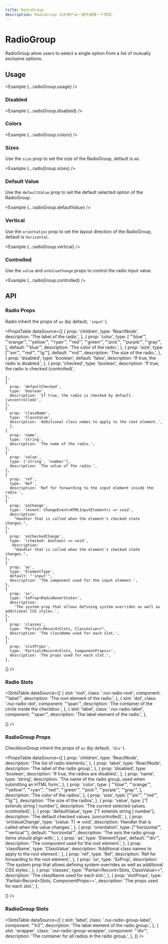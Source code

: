 ```yaml
---
title: RadioGroup
description: RadioGroup 允许用户从一组中选择一个项目。
---
```



# RadioGroup

RadioGroup allow users to select a single option from a list of mutually exclusive options.

## Usage

<Example {...radioGroup.usage} />

### Disabled

<Example {...radioGroup.disabled} />

### Colors

<Example {...radioGroup.colors} />

### Sizes

Use the `size` prop to set the size of the RadioGroup, default is `md`.

<Example {...radioGroup.sizes} />

### Default Value

Use the `defaultValue` prop to set the default selected option of the RadioGroup.

<Example {...radioGroup.defaultValue} />

### Vertical

Use the `orientation` prop to set the layout direction of the RadioGroup, default is `horizontal`.

<Example {...radioGroup.vertical} />

### Controlled

Use the `value` and `onValueChange` props to control the radio input value.

<Example {...radioGroup.controlled} />

## API

### Radio Props

Radio inherit the props of `as` (by default, `'input'`).

<PropsTable
  dataSource={[
    {
      prop: 'children',
      type: 'ReactNode',
      description: 'The label of the radio.',
    },
    {
      prop: 'color',
      type: [
        "'blue'",
        "'orange'",
        "'yellow'",
        "'ryan'",
        "'red'",
        "'green'",
        "'pick'",
        "'purple'",
        "'gray'",
      ],
      default: "'blue'",
      description: 'The color of the radio.',
    },
    {
      prop: 'size',
      type: ["'sm'", "'md'", "'lg'"],
      default: "'md'",
      description: 'The size of the radio.',
    },
    {
      prop: 'disabled',
      type: 'boolean',
      default: 'false',
      description: 'If true, the radio is disabled.',
    },
    {
      prop: 'checked',
      type: 'boolean',
      description: 'If true, the radio is checked.(controlled)',

    },
    {
      prop: 'defaultChecked',
      type: 'boolean',
      description: 'If true, the radio is checked by default.(uncontrolled)',
    },
    {
      prop: 'className',
      type: 'ClassValue',
      description: 'Additional class names to apply to the root element.',
      },
    {
      prop: 'name',
      type: 'string',
      description: 'The name of the radio.',
    },
    {
      prop: 'value',
      type: ['string', 'number'],
      description: 'The value of the radio.',
    },
    {
      prop: 'ref',
      type: 'Ref',
      description: 'Ref for forwarding to the input element inside the radio.',
    },
    {
      prop: 'onChange',
      type: '(event: ChangeEvent<HTMLInputElement>) => void',
      description:
        "Handler that is called when the element's checked state changes.",
    },
    {
      prop: 'onCheckedChange',
      type: '(checked: boolean) => void',
       description:
        "Handler that is called when the element's checked state changes.",
    },
    {
      prop: 'as',
      type: 'ElementType',
      default: "'input'",
      description: 'The component used for the input element.',
    },
    {
      prop: 'sx',
      type: 'SxProp<RadioOwnerState>',
      description:
        'The system prop that allows defining system overrides as well as additional CSS styles.',
    },
    {
      prop: 'classes',
      type: "Partial<Record<Slots, ClassValue>>",
      description: 'The className used for each slot.',
    },
    {
      prop: 'slotProps',
      type: 'Partial<Record<Slots, ComponentProps>>',
      description: 'The props used for each slot.',
    },

]}
/>

### Radio Slots

<SlotsTable
  dataSource={[
    {
      slot: 'root',
      class: '.nui-radio-root',
      component: "'label'",
      description: 'The root element of the radio.',
    },
    {
      slot: 'dot',
      class: '.nui-radio-dot',
      component: "'span'",
      description: 'The container of the circle inside the checkbox.',
    },
    {
      slot: 'label',
      class: '.nui-radio-label',
      component: "'span'",
      description: 'The label element of the radio.',
    },

]}
/>

### RadioGroup Props

CheckboxGroup inherit the props of `as` (by default, `'div'`).

<PropsTable
  dataSource={[
    {
      prop: 'children',
      type: 'ReactNode',
      description: 'The list of radio elements.',
    },
    {
      prop: 'label',
      type: 'ReactNode',
      description: 'The label of the radio group.',
    },
    {
      prop: 'disabled',
      type: 'boolean',
      description: 'If true, the radios are disabled.',
    },
    {
      prop: 'name',
      type: 'string',
      description:
        'The name of the radio group, used when submitting an HTML form.',
    },
    {
      prop: 'color',
      type: [
        "'blue'",
        "'orange'",
        "'yellow'",
        "'ryan'",
        "'red'",
        "'green'",
        "'pick'",
        "'purple'",
        "'gray'",
      ],
      description: 'The color of the radios',
    },
    {
      prop: 'size',
      type: ["'sm'", "'md'", "'lg'"],
      description: 'The size of the radios',
    },
    {
      prop: 'value',
      type: ['T extends string | number'],
      description: 'The current selected values. (controlled)',
    },
    {
      prop: 'defaultValue',
      type: ['T extends string | number'],
      description: 'The default checked values. (uncontrolled)',
    },
    {
      prop: 'onValueChange',
      type: '(value: T) => void',
      description: 'Handler that is called when the value changes.',
    },
    {
      prop: 'orientation',
      type: ["'horizontal'", "'vertical'"],
      default: "'horizontal'",
      description: 'The axis the radio group items should align with.',
    },
    {
      prop: 'as',
      type: 'ElementType',
      default: "'div'",
      description: 'The component used for the root element.',
    },
    {
      prop: 'className',
      type: 'ClassValue',
      description: 'Additional class names to apply to the root element.',
    },
    {
      prop: 'ref',
      type: 'Ref',
      description: 'Ref for forwarding to the root element.',
    },
    {
      prop: 'sx',
      type: 'SxProp<RadioGroupOwnerState>',
      description: 
        'The system prop that allows defining system overrides as well as additional CSS styles.',
    },
    {
      prop: 'classes',
      type: "Partial<Record<Slots, ClassValue>>",
      description: 'The className used for each slot.',
    },
    {
      prop: 'slotProps',
      type: 'Partial<Record<Slots, ComponentProps>>',
      description: 'The props used for each slot.',
    },

]}
/>

### RadioGroup Slots

<SlotsTable
  dataSource={[
    {
      slot: 'label',
      class: '.nui-radio-group-label',
      component: "'h3'",
      description: 'The label element of the radio group.',
    },
    {
      slot: 'wrapper',
      class: '.nui-radio-group-wrapper',
      component: "'div'",
      description: 'The container for all radios in the radio group.',
    },
  ]}
/>
